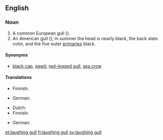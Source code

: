 ==English==
{{rfi}}
===Noun===
{{en-noun|head=[[laughing]] [[gull]]}}

# A common European gull ({{taxlink|Xema ridibundus|species|noshow=1}}).
# An American gull ({{taxlink|Larus atricilla|species|noshow=1}}); in summer the head is nearly black, the back slate color, and the five outer [[primary|primaries]] black.

====Synonyms====
* {{sense|European gull}} [[black cap]], [[pewit]], [[red-legged gull]], [[sea crow]]

====Translations====
{{trans-top|European gull}}
* Finnish: {{t+|fi|naurulokki}}
{{trans-mid}}
* German: {{t+|de|Lachmöwe|f}}
{{trans-bottom}}

{{trans-top|American gull}}
* Dutch: {{t|nl|lachmeeuw}}
* Finnish: {{t+|fi|nokisiipilokki}}
{{trans-mid}}
* German: {{t|de|Aztekenmöwe|f}}
{{trans-bottom}}

{{Webster 1913}}

[[et:laughing gull]]
[[fi:laughing gull]]
[[sv:laughing gull]]